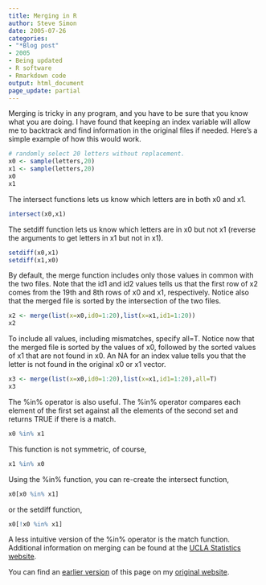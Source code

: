 ```yaml
---
title: Merging in R
author: Steve Simon
date: 2005-07-26
categories:
- "*Blog post"
- 2005
- Being updated
- R software
- Rmarkdown code
output: html_document
page_update: partial
---
```

Merging is tricky in any program, and you have to be sure that you know
what you are doing. I have found that keeping an index variable will
allow me to backtrack and find information in the original files if
needed. Here's a simple example of how this would work.


```r
# randomly select 20 letters without replacement.
x0 <- sample(letters,20)
x1 <- sample(letters,20)
x0
x1
```

The intersect functions lets us know which letters are in both x0 and x1.

```r
intersect(x0,x1)
```

The setdiff function lets us know which letters are in x0 but not x1 (reverse the arguments to get letters in x1 but not in x1).

```r
setdiff(x0,x1)
setdiff(x1,x0)
```

By default, the merge function includes only those values in common with the two files. Note that the id1 and id2 values tells us that the first row of x2 comes from the 19th and 8th rows of x0 and x1, respectively. Notice also that the merged file is sorted by the intersection of the two files.

```r
x2 <- merge(list(x=x0,id0=1:20),list(x=x1,id1=1:20))
x2
```

To include all values, including mismatches, specify all=T. Notice now that the merged file is sorted by the values of x0, followed by the sorted values of x1 that are not found in x0. An NA for an index value tells you that the letter is not found in the original x0 or x1 vector.

```r
x3 <- merge(list(x=x0,id0=1:20),list(x=x1,id1=1:20),all=T)
x3
```

The %in% operator is also useful. The %in% operator compares each element of the first set against all the elements of the second set and returns TRUE if there is a match.

```r
x0 %in% x1
```

This function is not symmetric, of course,

```r
x1 %in% x0
```

Using the %in% function, you can re-create the intersect function,

```r
x0[x0 %in% x1]
```

or the setdiff function,
```r
x0[!x0 %in% x1]
```

A less intuitive version of the %in% operator is the match function. Additional information on merging can be found at the [UCLA Statistics website][ucl].

You can find an [earlier version][sim1] of this page on my [original website][sim2].

[sim1]: http://www.pmean.com/05/MergingInR.html
[sim2]: http://www.pmean.com/original_site.html

[ucl]: www.ats.ucla.edu/stat/r/notes/managing.htm

